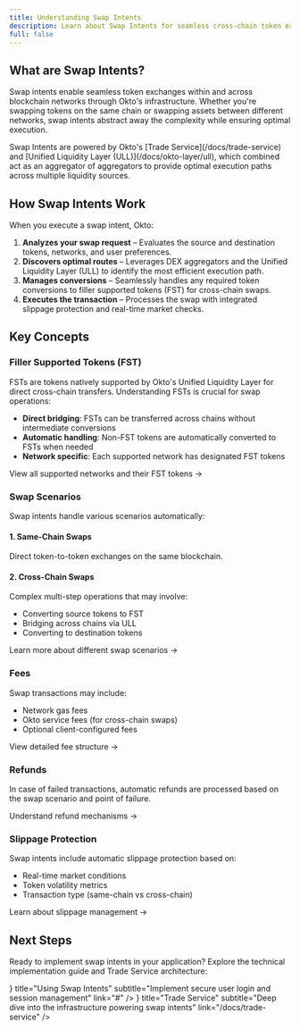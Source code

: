 ```yaml
---
title: Understanding Swap Intents
description: Learn about Swap Intents for seamless cross-chain token exchanges using the Okto SDK.
full: false
---
```



## What are Swap Intents?

Swap intents enable seamless token exchanges within and across blockchain networks through Okto's infrastructure. Whether you're swapping tokens on the same chain or swapping assets between different networks, swap intents abstract away the complexity while ensuring optimal execution.

<Callout type="info">
Swap Intents are powered by Okto's [Trade Service](/docs/trade-service) and [Unified Liquidity Layer (ULL)](/docs/okto-layer/ull), which combined act as an aggregator of aggregators to provide optimal execution paths across multiple liquidity sources.
</Callout>

## How Swap Intents Work

When you execute a swap intent, Okto:

1. **Analyzes your swap request** – Evaluates the source and destination tokens, networks, and user preferences.
2. **Discovers optimal routes** – Leverages DEX aggregators and the Unified Liquidity Layer (ULL) to identify the most efficient execution path.
3. **Manages conversions** – Seamlessly handles any required token conversions to filler supported tokens (FST) for cross-chain swaps.
4. **Executes the transaction** – Processes the swap with integrated slippage protection and real-time market checks.

## Key Concepts

### Filler Supported Tokens (FST)

FSTs are tokens natively supported by Okto's Unified Liquidity Layer for direct cross-chain transfers. Understanding FSTs is crucial for swap operations:

- **Direct bridging**: FSTs can be transferred across chains without intermediate conversions
- **Automatic handling**: Non-FST tokens are automatically converted to FSTs when needed
- **Network specific**: Each supported network has designated FST tokens

<ExternalLink href="/docs/trade-service/supported-networks-tokens">
View all supported networks and their FST tokens →
</ExternalLink>

### Swap Scenarios 

Swap intents handle various scenarios automatically:

#### 1. **Same-Chain Swaps**
Direct token-to-token exchanges on the same blockchain.

#### 2. **Cross-Chain Swaps**
Complex multi-step operations that may involve:
- Converting source tokens to FST
- Bridging across chains via ULL
- Converting to destination tokens

<ExternalLink href="/docs/trade-service/scenarios">
Learn more about different swap scenarios →
</ExternalLink>

### Fees

Swap transactions may include:

- Network gas fees
- Okto service fees (for cross-chain swaps)
- Optional client-configured fees

<ExternalLink href="/docs/trade-service/fees">
View detailed fee structure →
</ExternalLink>

### Refunds

In case of failed transactions, automatic refunds are processed based on the swap scenario and point of failure.

<ExternalLink href="/docs/trade-service/refunds">
Understand refund mechanisms →
</ExternalLink>

### Slippage Protection

Swap intents include automatic slippage protection based on:

- Real-time market conditions
- Token volatility metrics
- Transaction type (same-chain vs cross-chain)

<ExternalLink href="/docs/trade-service/slippage">
Learn about slippage management →
</ExternalLink>

## Next Steps

Ready to implement swap intents in your application? Explore the technical implementation guide and Trade Service architecture:

<div className="grid grid-cols-1 md:grid-cols-2 gap-4 mt-6">
  <TechnologyCard
    className="h-25"
    icon={<IoSwapHorizontalOutline size={"1.5rem"} />}
    title="Using Swap Intents"
    subtitle="Implement secure user login and session management"
    link="#"
  />
  <TechnologyCard
    className="h-25"
    icon={<IoLayersOutline size={"1.5rem"} />}
    title="Trade Service"
    subtitle="Deep dive into the infrastructure powering swap intents"
    link="/docs/trade-service"
  />
</div>